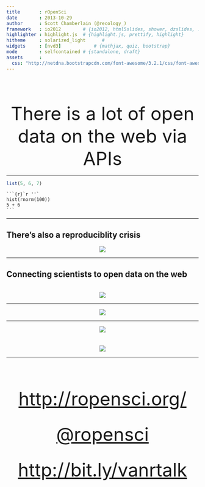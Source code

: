 ```yaml
---
title       : rOpenSci
date        : 2013-10-29
author      : Scott Chamberlain (@recology_)
framework   : io2012        # {io2012, html5slides, shower, dzslides, ...}
highlighter : highlight.js  # {highlight.js, prettify, highlight}
hitheme     : solarized_light      # 
widgets     : [nvd3]            # {mathjax, quiz, bootstrap}
mode        : selfcontained # {standalone, draft}
assets      :
  css: "http://netdna.bootstrapcdn.com/font-awesome/3.2.1/css/font-awesome.css"
---
```


<br><br><br>

<font size="14"><center> There is a lot of open data on the web via APIs </center></font>

---

```r
list(5, 6, 7)
```


    ```{r}`r ''`
    hist(rnorm(100))
    5 + 6
    ```

---

## There's also a reproduciblity crisis

<center>![](assets/img/reproducibility.png)</center>

---

## Connecting scientists to open data on the web
<br>
<center>![](assets/img/ropensci_main.png)</center>

---

<center>![](assets/img/ropensci_pkgs.png)</center>

---

<center> ![](assets/img/pyopensci.png) </center>
<br><br>
<center> ![](assets/img/ropengov.png) </center>

---

<br><br><br>

<font size="18"><center> <a href="http://ropensci.org/">http://ropensci.org/</a> </center></font>
<br><br>
<font size="18"><center> <a href="https://twitter.com/ropensci">@ropensci</a> </center></font>
<br><br>
<font size="18"><center> <a href="http://bit.ly/vanrtalk">http://bit.ly/vanrtalk</a> </center></font>